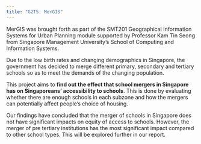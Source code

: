 ```yaml
---
title: "G2T5: MerGIS"
---
```


MerGIS was brought forth as part of the SMT201 Geographical Information Systems for Urban Planning module supported by Professor Kam Tin Seong from Singapore Management University's School of Computing and Information Systems.

Due to the low birth rates and changing demographics in Singapore, the government has decided to merge different primary, secondary and tertiary schools so as to meet the demands of the changing population.

This project aims to **find out the effect that school mergers in Singapore has on Singaporeans' accessibility to schools**. This is done by evaluating whether there are enough schools in each subzone and how the mergers can potentially affect people's choice of housing.

Our findings have concluded that the merger of schools in Singapore does not have significant impacts on equity of access to schools. However, the merger of pre tertiary institutions has the most significant impact compared to other school types. This will be explored further in our report. 
\
